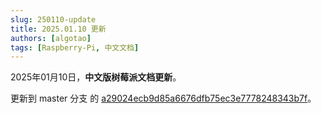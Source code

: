 ```yaml
---
slug: 250110-update
title: 2025.01.10 更新
authors: [algotao]
tags: [Raspberry-Pi, 中文文档]
---
```


2025年01月10日，**中文版树莓派文档更新**。

更新到 master 分支 的 [a29024ecb9d85a6676dfb75ec3e7778248343b7f](https://github.com/raspberrypi/documentation/commit/a29024ecb9d85a6676dfb75ec3e7778248343b7f)。
